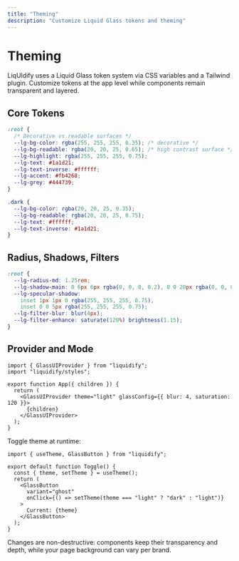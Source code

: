 ```yaml
---
title: "Theming"
description: "Customize Liquid Glass tokens and theming"
---
```


# Theming

LiqUIdify uses a Liquid Glass token system via CSS variables and a Tailwind plugin. Customize tokens at the app level while components remain transparent and layered.

## Core Tokens

```css
:root {
  /* Decorative vs readable surfaces */
  --lg-bg-color: rgba(255, 255, 255, 0.35); /* decorative */
  --lg-bg-readable: rgba(20, 20, 25, 0.65); /* high contrast surface */
  --lg-highlight: rgba(255, 255, 255, 0.75);
  --lg-text: #1a1d21;
  --lg-text-inverse: #ffffff;
  --lg-accent: #fb4268;
  --lg-grey: #444739;
}

.dark {
  --lg-bg-color: rgba(20, 20, 25, 0.35);
  --lg-bg-readable: rgba(20, 20, 25, 0.75);
  --lg-text: #ffffff;
  --lg-text-inverse: #1a1d21;
}
```

## Radius, Shadows, Filters

```css
:root {
  --lg-radius-md: 1.25rem;
  --lg-shadow-main: 0 6px 6px rgba(0, 0, 0, 0.2), 0 0 20px rgba(0, 0, 0, 0.1);
  --lg-specular-shadow:
    inset 1px 1px 0 rgba(255, 255, 255, 0.75),
    inset 0 0 5px rgba(255, 255, 255, 0.75);
  --lg-filter-blur: blur(4px);
  --lg-filter-enhance: saturate(120%) brightness(1.15);
}
```

## Provider and Mode

```tsx
import { GlassUIProvider } from "liquidify";
import "liquidify/styles";

export function App({ children }) {
  return (
    <GlassUIProvider theme="light" glassConfig={{ blur: 4, saturation: 120 }}>
      {children}
    </GlassUIProvider>
  );
}
```

Toggle theme at runtime:

```tsx live
import { useTheme, GlassButton } from "liquidify";

export default function Toggle() {
  const { theme, setTheme } = useTheme();
  return (
    <GlassButton
      variant="ghost"
      onClick={() => setTheme(theme === "light" ? "dark" : "light")}
    >
      Current: {theme}
    </GlassButton>
  );
}
```

Changes are non-destructive: components keep their transparency and depth, while your page background can vary per brand.
